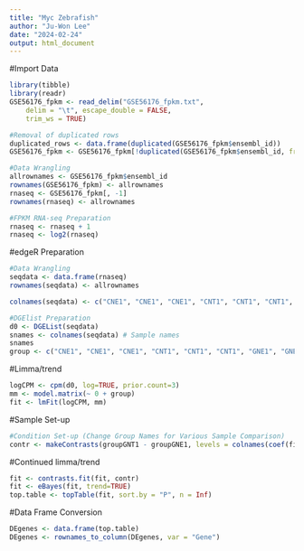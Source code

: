 ```yaml
---
title: "Myc Zebrafish"
author: "Ju-Won Lee"
date: "2024-02-24"
output: html_document
---
```

#Import Data
```r
library(tibble)
library(readr)
GSE56176_fpkm <- read_delim("GSE56176_fpkm.txt", 
    delim = "\t", escape_double = FALSE, 
    trim_ws = TRUE)

#Removal of duplicated rows
duplicated_rows <- data.frame(duplicated(GSE56176_fpkm$ensembl_id))
GSE56176_fpkm <- GSE56176_fpkm[!duplicated(GSE56176_fpkm$ensembl_id, fromLast = TRUE), ]

#Data Wrangling
allrownames <- GSE56176_fpkm$ensembl_id
rownames(GSE56176_fpkm) <- allrownames
rnaseq <- GSE56176_fpkm[, -1]
rownames(rnaseq) <- allrownames

#FPKM RNA-seq Preparation
rnaseq <- rnaseq + 1
rnaseq <- log2(rnaseq)
```

#edgeR Preparation
```r
#Data Wrangling
seqdata <- data.frame(rnaseq)
rownames(seqdata) <- allrownames

colnames(seqdata) <- c("CNE1", "CNE1", "CNE1", "CNT1", "CNT1", "CNT1", "GNE1", "GNE1", "GNE1", "GNT1", "GNT1", "GNT1", "GNE3", "GNE3", "GNE3", "CNE3", "CNE3", "CNE3", "GNE5", "GNE5", "GNE5", "CNE5", "CNE5", "CNE5")

#DGElist Preparation
d0 <- DGEList(seqdata)
snames <- colnames(seqdata) # Sample names
snames
group <- c("CNE1", "CNE1", "CNE1", "CNT1", "CNT1", "CNT1", "GNE1", "GNE1", "GNE1", "GNT1", "GNT1", "GNT1", "GNE3", "GNE3", "GNE3", "CNE3", "CNE3", "CNE3", "GNE5", "GNE5", "GNE5", "CNE5", "CNE5", "CNE5")
```

#Limma/trend
```r
logCPM <- cpm(d0, log=TRUE, prior.count=3)
mm <- model.matrix(~ 0 + group)
fit <- lmFit(logCPM, mm)
```

#Sample Set-up
```r
#Condition Set-up (Change Group Names for Various Sample Comparison)
contr <- makeContrasts(groupGNT1 - groupGNE1, levels = colnames(coef(fit)))
```

#Continued limma/trend
```r
fit <- contrasts.fit(fit, contr)
fit <- eBayes(fit, trend=TRUE)
top.table <- topTable(fit, sort.by = "P", n = Inf)
```

#Data Frame Conversion
```r
DEgenes <- data.frame(top.table)
DEgenes <- rownames_to_column(DEgenes, var = "Gene")
```

